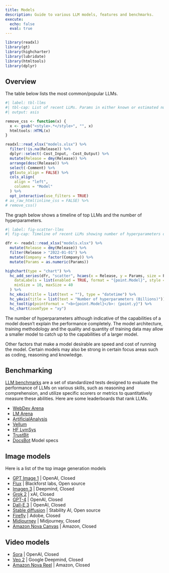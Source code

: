 ```yaml
---
title: Models
description: Guide to various LLM models, features and benchmarks.
execute:
  echo: false
  eval: true
---
```


```r
library(readxl)
library(gt)
library(highcharter)
library(lubridate)
library(htmltools)
library(dplyr)
```

## Overview

The table below lists the most common/popular LLMs.

```r
#| label: tbl-llms
#| tbl-cap: List of recent LLMs. Params in either known or estimated number of parameters in billions. Size is approximate model size in GB. Input is supported input modalities, Context is the maximum context window size in tokens.
#| output: asis

remove_css <- function(x) {
  x <- gsub("<style>.*</style>", "", x)
  htmltools::HTML(x)
}

readxl::read_xlsx("models.xlsx") %>%
  filter(!is.na(Release)) %>%
  dplyr::select(-Cost_Input, -Cost_Output) %>%
  mutate(Release = dmy(Release)) %>%
  arrange(desc(Release)) %>%
  select(-Comment) %>%
  gt(auto_align = FALSE) %>%
  cols_align(
    align = "left",
    columns = "Model"
  ) %>%
  opt_interactive(use_filters = TRUE)
# as_raw_html(inline_css = FALSE) %>%
# remove_css()
```

The graph below shows a timeline of top LLMs and the number of hyperparameters.

```r
#| label: fig-scatter-llms
#| fig-cap: Timeline of recent LLMs showing number of hyperparameters on the Y axis. The size of the points denote the context window size in tokens.

dfr <- readxl::read_xlsx("models.xlsx") %>%
  mutate(Release = dmy(Release)) %>%
  filter(Release > "2022-01-01") %>%
  mutate(Company = factor(Company)) %>%
  mutate(Params = as.numeric(Params))

highchart(type = "chart") %>%
  hc_add_series(dfr, "scatter", hcaes(x = Release, y = Params, size = Params, group = Company),
    dataLabels = list(enabled = TRUE, format = "{point.Model}", style = list(textOutline = "none", color = "black")),
    minSize = 10, maxSize = 40
  ) %>%
  hc_xAxis(title = list(text = ""), type = "datetime") %>%
  hc_yAxis(title = list(text = "Number of hyperparameters (Billions)")) %>%
  hc_tooltip(pointFormat = "<b>{point.Model}</b>: {point.y}") %>%
  hc_chart(zoomType = "xy")
```

The number of hyperparameters although indicative of the capabilities of a model doesn't explain the performance completely. The model architecture, training methodology and the quality and quantity of training data may allow a smaller model to catch up to the capabilities of a larger model. 

Other factors that make a model desirable are speed and cost of running the model. Certain models may also be strong in certain focus areas such as coding, reasoning and knowledge.

## Benchmarking

[LLM benchmarks](https://www.confident-ai.com/blog/llm-benchmarks-mmlu-hellaswag-and-beyond) are a set of standardized tests designed to evaluate the performance of LLMs on various skills, such as reasoning and comprehension, and utilize specific scorers or metrics to quantitatively measure these abilities. Here are some leaderboards that rank LLMs.

- [WebDev Arena](https://web.lmarena.ai/leaderboard)
- [LM Arena](https://lmarena.ai/?leaderboard)
- [ArtificialAnalysis](https://artificialanalysis.ai/)
- [Vellum](https://www.vellum.ai/llm-leaderboard)
- [HF LymSys](https://huggingface.co/spaces/lmsys/chatbot-arena-leaderboard)
- [TrustBit](https://www.trustbit.tech/en/llm-leaderboard-juli-2024)
- [DocsBot](https://docsbot.ai/models) Model specs

## Image models

Here is a list of the top image generation models

- [GPT Image 1](https://platform.openai.com/docs/models/gpt-image-1) | OpenAI, Closed
- [Flux](https://blackforestlabs.ai/) | Blackforst labs, Open source
- [Imagen 3](https://deepmind.google/technologies/imagen-3/) | Deepmind, Closed
- [Grok 2](https://x.ai/blog/grok-2) | xAI, Closed
- [GPT-4](https://openai.com/index/gpt-4/) | OpenAI, Closed
- [Dall-E 3](https://openai.com/index/dall-e-3/) | OpenAI, Closed
- [Stable diffusion](https://stability.ai/stable-image) | Stability AI, Open source
- [Firefly](https://firefly.adobe.com/) | Adobe, Closed
- [Midjourney](https://www.midjourney.com/showcase) | Midjourney, Closed
- [Amazon Nova Canvas](https://www.aboutamazon.com/news/aws/amazon-nova-artificial-intelligence-bedrock-aws) | Amazon, Closed

## Video models

- [Sora](https://openai.com/sora/) | OpenAI, Closed
- [Veo 2](https://deepmind.google/technologies/veo/veo-2/) | Google Deepmind, Closed
- [Amazon Nova Reel](https://aws.amazon.com/ai/generative-ai/nova/creative/) | Amazon, Closed
